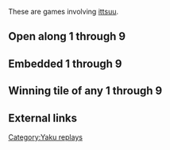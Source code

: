 These are games involving [[ittsuu]].

==Open along 1 through 9==


==Embedded 1 through 9==
{{Replay/Tenhou.net|
| player      = D.Sierra
| playerrank  = 2d
| date        = 2017-05-23
| windround   = E
| roundnumber = 2
| honba       = 0
| haipai  = 2m11237889p268s14z
| draw    = 5s
| hand    = 7m123456789p8z4'56s
| off     = Shimocha
| agari   = 7m
| url     = http://tenhou.net/0/?log=2017052311gm-0089-0000-151c0fcf&tw=1&ts=5
| comment = Open ittsu nomi.
}}

==Winning tile of any 1 through 9==
{{Replay/Tenhou.net|
| player      = [[User:KyuuAA|KyuuAA]]
| playerrank  = 4d
| date        = 2015-12-08
| windround   = E
| roundnumber = 2
| honba       = 0
| haipai  = 2346689m7p17s357z
| draw    = 1z
| hand    = 23456789m66p555z
| off     = tsumo
| agari   = 1m
| url     = http://tenhou.net/0/?log=2015120818gm-0089-0000-f727c7f5&tw=2&ts=1
| comment = Ippatsu tsumo on the takame.
}}

==External links==
{{Navbox yaku replays}}

[[Category:Yaku replays]]